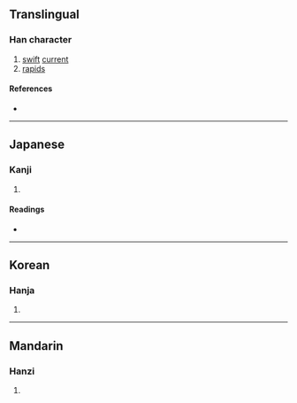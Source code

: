 {{character info/new}}
{{also|瀨|濑}}
==Translingual==
{{Han simplified forms|瀨|瀬|濑}}

===Han character===
{{Han char|rn=85|rad=水|as=16|sn=19|four=|canj=EDLC,XEDLC|ids=⿰氵頼}}

# [[swift]] [[current]]
# [[rapid]]s

====References====
* {{Han ref|kx=0660.271|dkj=18672|hdz=31782.040|uh=702C|ud=28716}}

----

==Japanese==
{{ja-kanji forms|瀬|瀨}}

===Kanji===
{{ja-kanji|grade=c|rs=水16|kyu=瀨}}

# {{defn|lang=ja|sort=水16}}

====Readings====
* {{ja-readings|goon=[[らい]] (rai)|kanon=[[らい]] (rai)|kun=[[せ]] (se)}}

----

==Korean==

===Hanja===
{{ko-hanja|hangeul=[[뢰]]>[[뇌]]|eumhun=|rv=roe>noe|mr=roe>noe|y=loy>noy}}

# {{defn|lang=ko|sort=水16}}

----

==Mandarin==

===Hanzi===
{{cmn-hanzi|pin=[[lài]] ([[lai4]])|wg=lai<sup>4</sup>}}

# {{defn|lang=cmn|sort=水16}}